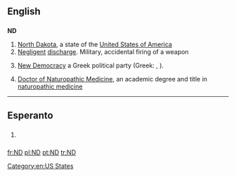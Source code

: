 {{also|N.D.|Nd|n.d.}}
==English==

==={{abbreviation}}===
'''ND'''

# [[North Dakota]], a state of the [[United States of America]]
# [[negligent|Negligent]] [[discharge]]. Military, accidental firing of a weapon
# {{politics}} [[New Democracy]] a Greek political party (Greek: {{Grek|[[Νέα Δημοκρατία]]}}, {{Grek|[[ΝΔ]]}}).
# [[w:Doctor of Naturopathic Medicine|Doctor of Naturopathic Medicine]], an academic degree and title in [[w:naturopathic medicine|naturopathic medicine]]

[[Category:en:US States]]

----

==Esperanto==

==={{initialism|lang=eo}}===
{{infl|eo|initialism}}

# {{context|Internet slang|texting|lang=eo}} {{initialism of|ne dankinde||[[you're welcome]]|lang=eo}}

[[fr:ND]]
[[pl:ND]]
[[pt:ND]]
[[tr:ND]]